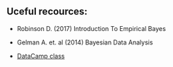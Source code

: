 ## Uceful recources:

* Robinson D. (2017) Introduction To Empirical Bayes
* Gelman A. et. al (2014) Bayesian Data Analysis

* [DataCamp class](https://www.datacamp.com/enterprise/data-analysis-for-linguists)